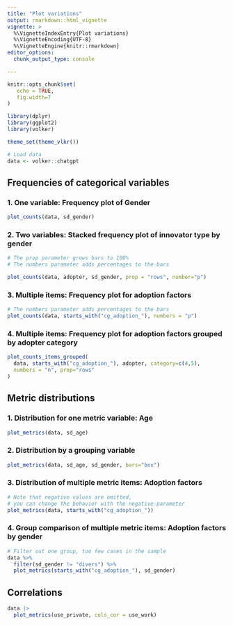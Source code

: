 ```yaml
---
title: "Plot variations"
output: rmarkdown::html_vignette
vignette: >
  %\VignetteIndexEntry{Plot variations}
  %\VignetteEncoding{UTF-8}
  %\VignetteEngine{knitr::rmarkdown}
editor_options: 
  chunk_output_type: console

---
```


```r
knitr::opts_chunk$set(
   echo = TRUE,
   fig.width=7
)

library(dplyr)
library(ggplot2)
library(volker)

theme_set(theme_vlkr())

# Load data
data <- volker::chatgpt

```

## Frequencies of categorical variables

### 1. One variable: Frequency plot of Gender
```r
plot_counts(data, sd_gender)
```

### 2. Two variables: Stacked frequency plot of innovator type by gender

```r
# The prop parameter grows bars to 100%
# The numbers parameter adds percentages to the bars

plot_counts(data, adopter, sd_gender, prop = "rows", number="p")
```


### 3. Multiple items: Frequency plot for adoption factors
```r
# The numbers parameter adds percentages to the bars
plot_counts(data, starts_with("cg_adoption_"), numbers = "p")

```


### 4. Multiple items: Frequency plot for adoption factors grouped by adopter category
```r

plot_counts_items_grouped(
  data, starts_with("cg_adoption_"), adopter, category=c(4,5),
  numbers = "n", prop="rows"
)

```


## Metric distributions

### 1. Distribution for one metric variable: Age
```r
plot_metrics(data, sd_age)
```


### 2. Distribution by a grouping variable
```r
plot_metrics(data, sd_age, sd_gender, bars="box")
```


### 3. Distribution of multiple metric items: Adoption factors
```r
# Note that negative values are omitted,
# you can change the behavior with the negative-parameter
plot_metrics(data, starts_with("cg_adoption_"))
```

### 4. Group comparison of multiple metric items: Adoption factors by gender
```r
# Filter out one group, too few cases in the sample
data %>% 
  filter(sd_gender != "divers") %>% 
  plot_metrics(starts_with("cg_adoption_"), sd_gender)
```

## Correlations
```r
data |> 
  plot_metrics(use_private, cols_cor = use_work)
```

